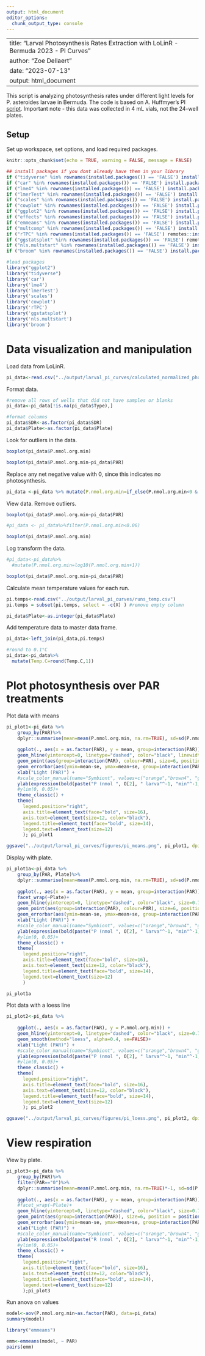 ```yaml
---
output: html_document
editor_options: 
  chunk_output_type: console
---
```

--
title: "Larval Photosynthesis Rates Extraction with LoLinR - Bermuda 2023 - PI Curves"
author: "Zoe Dellaert"
date: "2023-07-13"
output: html_document
---

This script is analyzing photosynthesis rates under different light levels for P. asteroides larvae in Bermuda. The code is based on A. Huffmyer's PI [script](https://github.com/AHuffmyer/larval_symbiont_TPC/blob/main/scripts/larval_pi_curve_sdr_analysis.Rmd). Important note - this data was collected in 4 mL vials, not the 24-well plates.

## Setup  

Set up workspace, set options, and load required packages.    
```r
knitr::opts_chunk$set(echo = TRUE, warning = FALSE, message = FALSE)
```

```r
## install packages if you dont already have them in your library
if ("tidyverse" %in% rownames(installed.packages()) == 'FALSE') install.packages('tidyverse') 
if ("car" %in% rownames(installed.packages()) == 'FALSE') install.packages('car') 
if ("lme4" %in% rownames(installed.packages()) == 'FALSE') install.packages('lme4') 
if ("lmerTest" %in% rownames(installed.packages()) == 'FALSE') install.packages('lmerTest') 
if ("scales" %in% rownames(installed.packages()) == 'FALSE') install.packages('scales') 
if ("cowplot" %in% rownames(installed.packages()) == 'FALSE') install.packages('cowplot') 
if ("ggplot2" %in% rownames(installed.packages()) == 'FALSE') install.packages('ggplot2') 
if ("effects" %in% rownames(installed.packages()) == 'FALSE') install.packages('effects') 
if ("emmeans" %in% rownames(installed.packages()) == 'FALSE') install.packages('emmeans') 
if ("multcomp" %in% rownames(installed.packages()) == 'FALSE') install.packages('multcomp') 
if ("rTPC" %in% rownames(installed.packages()) == 'FALSE') remotes::install_github("padpadpadpad/rTPC")
if ("ggstatsplot" %in% rownames(installed.packages()) == 'FALSE') remotes::install_github("IndrajeetPatil/ggstatsplot")
if ("nls.multstart" %in% rownames(installed.packages()) == 'FALSE') install.packages('nls.multstart')
if ("broom" %in% rownames(installed.packages()) == 'FALSE') install.packages('broom')

#load packages
library("ggplot2")
library("tidyverse")
library('car')
library('lme4')
library('lmerTest')
library('scales')
library('cowplot')
library('rTPC')
library('ggstatsplot')
library('nls.multstart')
library('broom')
```

# Data visualization and manipulation  

Load data from LoLinR.    
```r
pi_data<-read.csv("../output/larval_pi_curves/calculated_normalized_photo_rates.csv") #load data
```

Format data. 
```r
#remove all rows of wells that did not have samples or blanks
pi_data<-pi_data[!is.na(pi_data$Type),]

#format columns
pi_data$SDR<-as.factor(pi_data$SDR)
pi_data$Plate<-as.factor(pi_data$Plate)
```

Look for outliers in the data.  

```r
boxplot(pi_data$P.nmol.org.min)

boxplot(pi_data$P.nmol.org.min~pi_data$PAR)
```

Replace any net negative value with 0, since this indicates no photosynthesis. 
```r
pi_data <-pi_data %>% mutate(P.nmol.org.min=if_else(P.nmol.org.min<0 & PAR>0, 0, P.nmol.org.min)) 
```

View data. Remove outliers. 
```r
boxplot(pi_data$P.nmol.org.min~pi_data$PAR)

#pi_data <- pi_data%>%filter(P.nmol.org.min<0.06)

boxplot(pi_data$P.nmol.org.min)

```

Log transform the data.
```r
#pi_data<-pi_data%>%
  #mutate(P.nmol.org.min=log10(P.nmol.org.min+1))

boxplot(pi_data$P.nmol.org.min~pi_data$PAR)
```

Calculate mean temperature values for each run.    

```r
pi.temps<-read.csv("../output/larval_pi_curves/runs_temp.csv")
pi.temps = subset(pi.temps, select = -c(X) ) #remove empty column

pi_data$Plate<-as.integer(pi_data$Plate)
```


Add temperature data to master data frame.  
```r
pi_data<-left_join(pi_data,pi.temps)

#round to 0.1°C 
pi_data<-pi_data%>%
  mutate(Temp.C=round(Temp.C,1))
```


# Plot photosynthesis over PAR treatments  

Plot data with means   
```r
pi_plot1<-pi_data %>%
    group_by(PAR)%>%
    dplyr::summarise(mean=mean(P.nmol.org.min, na.rm=TRUE), sd=sd(P.nmol.org.min, na.rm=TRUE), N=length(P.nmol.org.min), se=sd/sqrt(N))%>%
    
    ggplot(., aes(x = as.factor(PAR), y = mean, group=interaction(PAR))) +
    geom_hline(yintercept=0, linetype="dashed", color="black", linewidth=0.75)+
    geom_point(aes(group=interaction(PAR), colour=PAR), size=6, position = position_dodge(0.4)) + 
    geom_errorbar(aes(ymin=mean-se, ymax=mean+se, group=interaction(PAR)), width=0, linetype="solid", position=position_dodge(0.4), size=0.8, color="black")+
    xlab("Light (PAR)") + 
    #scale_color_manual(name="Symbiont", values=c("orange","brown4", "gray"))+
    ylab(expression(bold(paste("P (nmol ", O[2], " larva"^-1, "min"^-1, ")")))) +
    #ylim(0, 0.05)+
    theme_classic() + 
    theme(
      legend.position="right",
      axis.title=element_text(face="bold", size=16),
      axis.text=element_text(size=12, color="black"), 
      legend.title=element_text(face="bold", size=14), 
      legend.text=element_text(size=12)
      ); pi_plot1

ggsave("../output/larval_pi_curves/figures/pi_means.png", pi_plot1, dpi=300, w=7, h=5, units="in")
```

Display with plate. 
```r
pi_plot1a<-pi_data %>%
    group_by(PAR, Plate)%>%
    dplyr::summarise(mean=mean(P.nmol.org.min, na.rm=TRUE), sd=sd(P.nmol.org.min, na.rm=TRUE), N=length(P.nmol.org.min), se=sd/sqrt(N))%>%
    
    ggplot(., aes(x = as.factor(PAR), y = mean, group=interaction(PAR))) +
    facet_wrap(~Plate)+
    geom_hline(yintercept=0, linetype="dashed", color="black", size=0.75)+
    geom_point(aes(group=interaction(PAR), colour=PAR), size=6, position = position_dodge(0.4)) + 
    geom_errorbar(aes(ymin=mean-se, ymax=mean+se, group=interaction(PAR)), width=0, linetype="solid", position=position_dodge(0.4), size=0.8, color="black")+
    xlab("Light (PAR)") + 
    #scale_color_manual(name="Symbiont", values=c("orange","brown4", "gray"))+
    ylab(expression(bold(paste("P (nmol ", O[2], " larva"^-1, "min"^-1, ")")))) +
    #ylim(0, 0.05)+
    theme_classic() + 
    theme(
      legend.position="right",
      axis.title=element_text(face="bold", size=16),
      axis.text=element_text(size=12, color="black"), 
      legend.title=element_text(face="bold", size=14), 
      legend.text=element_text(size=12)
      )

pi_plot1a
```

Plot data with a loess line   
```r
pi_plot2<-pi_data %>%
    
    ggplot(., aes(x = as.factor(PAR), y = P.nmol.org.min)) +
    geom_hline(yintercept=0, linetype="dashed", color="black", size=0.75)+
    geom_smooth(method="loess", alpha=0.4, se=FALSE)+
    xlab("Light (PAR)") + 
    #scale_color_manual(name="Symbiont", values=c("orange","brown4", "gray"))+
    ylab(expression(bold(paste("P (nmol ", O[2], " larva"^-1, "min"^-1, ")")))) +
    #ylim(0, 0.05)+
    theme_classic() + 
    theme(
      legend.position="right",
      axis.title=element_text(face="bold", size=16),
      axis.text=element_text(size=12, color="black"), 
      legend.title=element_text(face="bold", size=14), 
      legend.text=element_text(size=12)
      ); pi_plot2

ggsave("../output/larval_pi_curves/figures/pi_loess.png", pi_plot2, dpi=300, w=7, h=5, units="in")
```


# View respiration 

View by plate. 
```r
pi_plot3<-pi_data %>%
    group_by(PAR)%>%
    filter(PAR=="0")%>%
    dplyr::summarise(mean=mean(P.nmol.org.min, na.rm=TRUE)*-1, sd=sd(P.nmol.org.min, na.rm=TRUE), N=length(P.nmol.org.min), se=sd/sqrt(N))%>%
    
    ggplot(., aes(x = as.factor(PAR), y = mean, group=interaction(PAR))) +
    #facet_wrap(~Plate)+
    geom_hline(yintercept=0, linetype="dashed", color="black", size=0.75)+
    geom_point(aes(group=interaction(PAR)), size=6, position = position_dodge(0.4)) + 
    geom_errorbar(aes(ymin=mean-se, ymax=mean+se, group=interaction(PAR)), width=0, linetype="solid", position=position_dodge(0.4), size=0.8, color="black")+
    xlab("Light (PAR)") + 
    #scale_color_manual(name="Symbiont", values=c("orange","brown4", "gray"))+
    ylab(expression(bold(paste("R (nmol ", O[2], " larva"^-1, "min"^-1, ")")))) +
    #ylim(0, 0.05)+
    theme_classic() + 
    theme(
      legend.position="right",
      axis.title=element_text(face="bold", size=16),
      axis.text=element_text(size=12, color="black"), 
      legend.title=element_text(face="bold", size=14), 
      legend.text=element_text(size=12)
      );pi_plot3
```


Run anova on values 
```r
model<-aov(P.nmol.org.min~as.factor(PAR), data=pi_data)
summary(model)

library("emmeans")

emm<-emmeans(model, ~ PAR)
pairs(emm)
```


